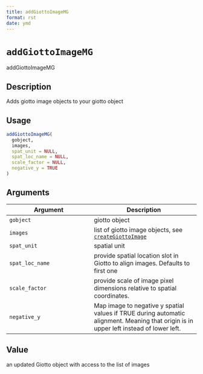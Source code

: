 ```yaml
--- 
title: addGiottoImageMG 
format: rst 
date: ymd 
--- 
```

# `addGiottoImageMG`

addGiottoImageMG


## Description

Adds giotto image objects to your giotto object


## Usage

```r
addGiottoImageMG(
  gobject,
  images,
  spat_unit = NULL,
  spat_loc_name = NULL,
  scale_factor = NULL,
  negative_y = TRUE
)
```


## Arguments

Argument      |Description
------------- |----------------
`gobject`     |     giotto object
`images`     |     list of giotto image objects, see [`createGiottoImage`](#creategiottoimage)
`spat_unit`     |     spatial unit
`spat_loc_name`     |     provide spatial location slot in Giotto to align images. Defaults to first one
`scale_factor`     |     provide scale of image pixel dimensions relative to spatial coordinates.
`negative_y`     |     Map image to negative y spatial values if TRUE during automatic alignment. Meaning that origin is in upper left instead of lower left.


## Value

an updated Giotto object with access to the list of images



